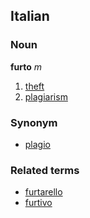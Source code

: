 ==Italian==
===Noun===
'''furto''' ''m''

# [[theft]]
# [[plagiarism]]

===Synonym===
*[[plagio]]

===Related terms===
*[[furtarello]]
*[[furtivo]]